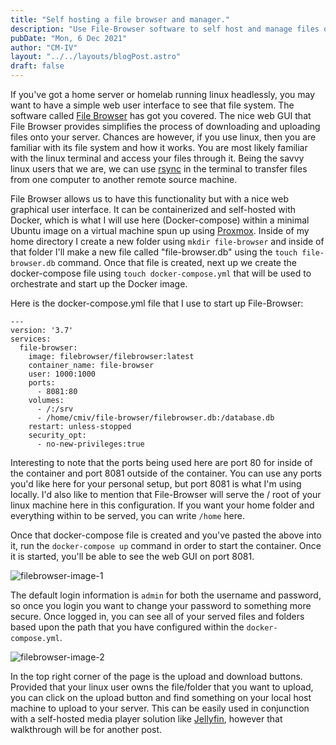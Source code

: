 ```yaml
---
title: "Self hosting a file browser and manager."
description: "Use File-Browser software to self host and manage files on headless Linux servers.  Follow the link in the title to learn more."
pubDate: "Mon, 6 Dec 2021"
author: "CM-IV"
layout: "../../layouts/blogPost.astro"
draft: false
---
```


If you've got a home server or homelab running linux headlessly, you may want to have a simple web user interface to
see that file system. The software called [File Browser](https://filebrowser.org/) has got you covered. The nice
web GUI that File Browser provides simplifies the process of downloading and uploading files onto your
server. Chances are however, if you use linux, then you are familiar with its file system and how it works.
You are most likely familiar with the linux terminal and access your files through it. Being the savvy
linux users that we are, we can use [rsync](https://linux.die.net/man/1/rsync) in the terminal to transfer files
from one computer to another remote source machine.

File Browser allows us to have this functionality but with a nice web graphical user interface. It can be containerized
and self-hosted with Docker, which is what I will use here (Docker-compose) within a minimal
Ubuntu image on a virtual machine spun up using [Proxmox](https://www.proxmox.com/en/). Inside of my home directory I create
a new folder using `mkdir file-browser` and inside of that folder I'll make a new file called "file-browser.db" using the
`touch file-browser.db` command. Once that file is created,
next up we create the docker-compose file using `touch docker-compose.yml` that will be used to orchestrate and start up the Docker image.

Here is the docker-compose.yml file that I use to start up File-Browser:

```
---
version: '3.7'
services:
  file-browser:
    image: filebrowser/filebrowser:latest
    container_name: file-browser
    user: 1000:1000
    ports:
      - 8081:80
    volumes:
      - /:/srv
      - /home/cmiv/file-browser/filebrowser.db:/database.db
    restart: unless-stopped
    security_opt:
      - no-new-privileges:true
```

Interesting to note that the ports being used here are port
80 for inside of the container and port 8081 outside of the
container. You can use any ports you'd like here for your personal setup, but port 8081 is what I'm using locally. I'd also like to mention that File-Browser will serve the / root of your linux machine here in this configuration. If you want your home folder and everything within to be served, you can write `/home` here.

Once that docker-compose file is created and you've pasted the above into it, run the `docker-compose up` command in order to start the container. Once it is started, you'll be able to see the web GUI on port 8081.

<Image class="image" alt="filebrowser-image-1" src="https://ik.imagekit.io/xbkhabiqcy9/img/Screenshot_from_2021-12-06_09-42-50_wY5UjrNrX-.png?updatedAt=1638805381643" width={860} height={392} />

The default login information is `admin` for both the username and password, so once you login you want to change your password to something
more secure. Once logged in, you can see all of your served files and folders based upon the path that you have configured within the `docker-compose.yml`.

<Image class="image" alt="filebrowser-image-2" src="https://ik.imagekit.io/xbkhabiqcy9/img/Screenshot_from_2021-12-06_10-05-13_WMhXQcQ6i.png?updatedAt=1638806772228" width={860} height={392} />

In the top right corner of the page is the upload and download buttons. Provided that your linux user owns the file/folder that you want to
upload, you can click on the upload button and find something on your local host machine to upload to your server. This can be easily used in conjunction with a self-hosted media player solution like [Jellyfin](https://jellyfin.org/), however that walkthrough will be for another post.
